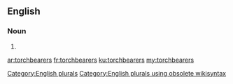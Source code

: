 ==English==

===Noun===
{{head|en}}

# {{plural of|torchbearer}}

[[Category:English plurals]][[Category:English plurals using obsolete wikisyntax]]

[[ar:torchbearers]]
[[fr:torchbearers]]
[[ku:torchbearers]]
[[my:torchbearers]]